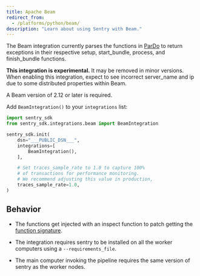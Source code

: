```yaml
---
title: Apache Beam
redirect_from:
  - /platforms/python/beam/
description: "Learn about using Sentry with Beam."
---
```


The Beam integration currently parses the functions in [ParDo](https://github.com/apache/beam/blob/release-2.13.0/sdks/python/apache_beam/transforms/core.py#L991) to return exceptions in their respective setup, start_bundle, process, and finish_bundle functions.

**This integration is experimental.** It may be removed in minor versions. When enabling this integration, expect to see incorrect server_name and ip due to some distributed properties within Beam.

A Beam version of 2.12 or later is required.

Add `BeamIntegration()` to your `integrations` list:

```python
import sentry_sdk
from sentry_sdk.integrations.beam import BeamIntegration

sentry_sdk.init(
    dsn="___PUBLIC_DSN___",
    integrations=[
        BeamIntegration(),
    ],

    # Set traces_sample_rate to 1.0 to capture 100%
    # of transactions for performance monitoring.
    # We recommend adjusting this value in production,
    traces_sample_rate=1.0,
)
```

## Behavior

- The functions get injected with an inspect function to patch getting the [function signature](https://github.com/apache/beam/blob/release-2.13.0/sdks/python/apache_beam/transforms/core.py#L288L298).

- The integration requires sentry to be installed on all the worker computers using a `--requirements_file`.

- The main computer invoking the pipeline requires the same version of sentry as the worker nodes.
